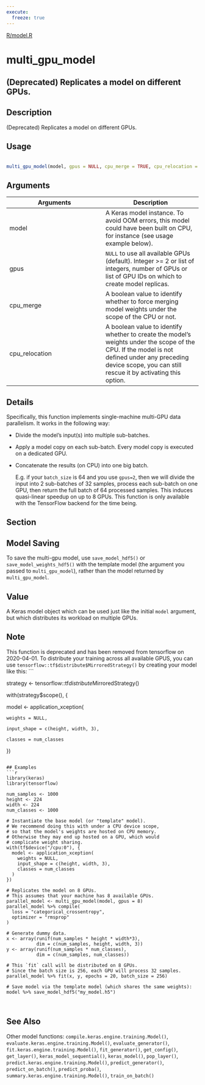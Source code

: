 ```yaml
---
execute:
  freeze: true
---
```


[R/model.R](https://github.com/rstudio/keras//blob/main/R/model.R#L252) 

# multi_gpu_model

## (Deprecated) Replicates a model on different GPUs.

## Description
 (Deprecated) Replicates a model on different GPUs. 


## Usage
```r
 
multi_gpu_model(model, gpus = NULL, cpu_merge = TRUE, cpu_relocation = FALSE) 
```

## Arguments
|Arguments|Description|
|---|---|
| model | A Keras model instance. To avoid OOM errors, this model could have been built on CPU, for instance (see usage example below). |
| gpus | `NULL` to use all available GPUs (default). Integer >= 2 or list of integers, number of GPUs or list of GPU IDs on which to create model replicas. |
| cpu_merge | A boolean value to identify whether to force merging model weights under the scope of the CPU or not. |
| cpu_relocation | A boolean value to identify whether to create the model's weights under the scope of the CPU. If the model is not defined under any preceding device scope, you can still rescue it by activating this option. |

## Details

 Specifically, this function implements single-machine multi-GPU data parallelism. It works in the following way:  

- Divide the model's input(s) into multiple sub-batches. 

- Apply a model copy on each sub-batch. Every model copy is executed on a dedicated GPU. 

- Concatenate the results (on CPU) into one big batch. 

  E.g. if your `batch_size` is 64 and you use `gpus=2`, then we will divide the input into 2 sub-batches of 32 samples, process each sub-batch on one GPU, then return the full batch of 64 processed samples.  This induces quasi-linear speedup on up to 8 GPUs.  This function is only available with the TensorFlow backend for the time being. 

## Section

## Model Saving

   To save the multi-gpu model, use `save_model_hdf5()` or `save_model_weights_hdf5()` with the template model (the argument you passed to `multi_gpu_model`), rather than the model returned by `multi_gpu_model`. 

## Value
 A Keras model object which can be used just like the initial `model` argument, but which distributes its workload on multiple GPUs. 

## Note

 This function is deprecated and has been removed from tensorflow on 2020-04-01. To distribute your training across all available GPUS, you can use `tensorflow::tf$distribute$MirroredStrategy()` by creating your model like this:  ```

strategy <- tensorflow::tf$distribute$MirroredStrategy() 

with(strategy$scope(), { 

  model <- application_xception( 

    weights = NULL, 

    input_shape = c(height, width, 3), 

    classes = num_classes 

}) 

``` 

## Examples
```r
 
 
library(keras) 
library(tensorflow) 
 
num_samples <- 1000 
height <- 224 
width <- 224 
num_classes <- 1000 
 
# Instantiate the base model (or "template" model). 
# We recommend doing this with under a CPU device scope, 
# so that the model's weights are hosted on CPU memory. 
# Otherwise they may end up hosted on a GPU, which would 
# complicate weight sharing. 
with(tf$device("/cpu:0"), { 
  model <- application_xception( 
    weights = NULL, 
    input_shape = c(height, width, 3), 
    classes = num_classes 
  ) 
}) 
 
# Replicates the model on 8 GPUs. 
# This assumes that your machine has 8 available GPUs. 
parallel_model <- multi_gpu_model(model, gpus = 8) 
parallel_model %>% compile( 
  loss = "categorical_crossentropy", 
  optimizer = "rmsprop" 
) 
 
# Generate dummy data. 
x <- array(runif(num_samples * height * width*3), 
           dim = c(num_samples, height, width, 3)) 
y <- array(runif(num_samples * num_classes), 
           dim = c(num_samples, num_classes)) 
 
# This `fit` call will be distributed on 8 GPUs. 
# Since the batch size is 256, each GPU will process 32 samples. 
parallel_model %>% fit(x, y, epochs = 20, batch_size = 256) 
 
# Save model via the template model (which shares the same weights): 
model %>% save_model_hdf5("my_model.h5") 
 
 
```

## See Also
 Other model functions:  `compile.keras.engine.training.Model()`, `evaluate.keras.engine.training.Model()`, `evaluate_generator()`, `fit.keras.engine.training.Model()`, `fit_generator()`, `get_config()`, `get_layer()`, `keras_model_sequential()`, `keras_model()`, `pop_layer()`, `predict.keras.engine.training.Model()`, `predict_generator()`, `predict_on_batch()`, `predict_proba()`, `summary.keras.engine.training.Model()`, `train_on_batch()` 

